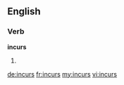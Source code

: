 ==English==

===Verb===
'''incurs'''

# {{en-third-person singular of|incur}}

[[de:incurs]]
[[fr:incurs]]
[[my:incurs]]
[[vi:incurs]]
